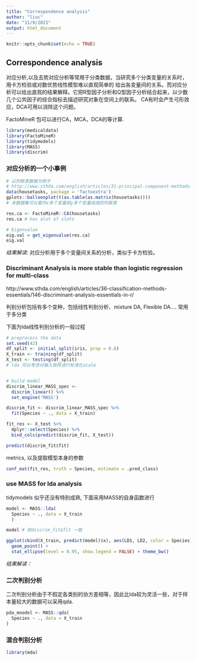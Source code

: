 ```yaml
---
title: "Correspondence analysis"
author: "liuc"
date: "11/9/2021"
output: html_document
---
```


```r
knitr::opts_chunk$set(echo = TRUE)
```

## Correspondence analysis

对应分析,以及去势对应分析等常用于分类数据，当研究多个分类变量的关系时，用卡方检验或对数优势线性模型难以直观简单的
给出各变量间的关系。而对应分析可以给出直观的结果解释。它把R型因子分析和Q型因子分析结合起来，以少数几个公共因子的综合指标去描述研究对象在空间上的联系。
CA有时会产生弓形效应，DCA可用以消除这个问题。

FactoMineR 包可以进行CA，MCA，DCA的等计算.

```r
library(medicaldata)
library(FactoMineR)
library(tidymodels)
library(MASS)
library(discrim)
```

### 对应分析的一个小事例

```r
# 以列联表数据为例子
# http://www.sthda.com/english/articles/31-principal-component-methods-in-r-practical-guide/113-ca-correspondence-analysis-in-r-essentials/
data(housetasks, package = 'factoextra')
gplots::balloonplot(t(as.table(as.matrix(housetasks))))
# 本数据集可以看作x多个变量和y多个变量组成的列联表

res.ca <- FactoMineR::CA(housetasks)
res.ca # has alot of slots

# Eigenvalue
eig.val = get_eigenvalue(res.ca)
eig.val
```
_结果解读_: 对应分析用于多个变量间关系的分析，类似于卡方检验。



### Discriminant Analysis is more stable than logistic regression for multi-class 

http://www.sthda.com/english/articles/36-classification-methods-essentials/146-discriminant-analysis-essentials-in-r/

判别分析包括有多个变种，包括线性判别分析、mixture DA, Flexible DA....
常用于多分类

下面为lda线性判别分析的一般过程

```r
# preprocess the data
set.seed(42)
df_split <- initial_split(iris, prop = 0.8)
X_train <- training(df_split)
X_test <- testing(df_split)
# lda 可以考虑对输入矩阵进行标准化scale


# build model
discrim_linear_MASS_spec <-
  discrim_linear() %>%
  set_engine('MASS')

discrim_fit <- discrim_linear_MASS_spec %>% 
  fit(Species ~ ., data = X_train)

fit_res <- X_test %>% 
  dplyr::select(Species) %>% 
  bind_cols(predict(discrim_fit, X_test))

predict(discrim_fit$fit)
```

metrics, 以及提取模型本身的参数

```r
conf_mat(fit_res, truth = Species, estimate = .pred_class)
```


### use MASS for lda analysis
tidymodels 似乎还没有特别成熟, 下面采用MASS的自身函数进行

```r
model <- MASS::lda(
  Species ~ ., data = X_train
  )

model # 和discrim_fit$fit 一致

ggplot(cbind(X_train, predict(model)$x), aes(LD1, LD2, color = Species)) +
  geom_point() +
  stat_ellipse(level = 0.95, show.legend = FALSE) + theme_bw()

```
*结果解读：*



### 二次判别分析

二次判别分析由于不假定各类别的协方差相等，因此比lda较为灵活一些，对于样本量较大的数据可以采用qda.

```r
pda_moodel <- MASS::qda(
  Species ~ ., data = X_train
)

```


### 混合判别分析

```r
library(mda)
```



